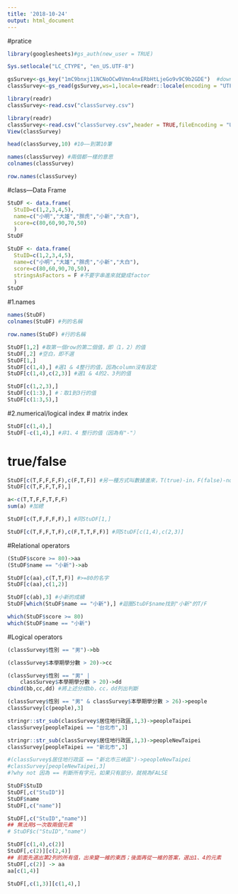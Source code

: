 ```yaml
---
title: '2018-10-24'
output: html_document
---
```

#pratice
```r
library(googlesheets)#gs_auth(new_user = TRUE)
```
```r
Sys.setlocale("LC_CTYPE", "en_US.UTF-8")
```


```r
gsSurvey<-gs_key("1mC9bnxj11NCNoOCw0Vmn4nxERbHtLjeGo9v9C9b2GDE")  #download sheet information as an object
classSurvey<-gs_read(gsSurvey,ws=1,locale=readr::locale(encoding = "UTF-8")) #access the 1st worksheet

library(readr)
classSurvey<-read.csv("classSurvey.csv")
```
```r
library(readr)
classSurvey<-read.csv("classSurvey.csv",header = TRUE,fileEncoding = "UTF-8")
View(classSurvey)
```




```r
head(classSurvey,10) #10——到第10筆
```

```r
names(classSurvey) #兩個都一樣的意思
colnames(classSurvey)
```
```r
row.names(classSurvey)
```




#class---Data Frame
```r
StuDF <- data.frame(
  StuID=c(1,2,3,4,5),
  name=c("小明","大雄","胖虎","小新","大白"),
  score=c(80,60,90,70,50)
  )
StuDF 
```
```r
StuDF <- data.frame(
  StuID=c(1,2,3,4,5),
  name=c("小明","大雄","胖虎","小新","大白"),
  score=c(80,60,90,70,50),
  stringsAsFactors = F #不要字串進來就變成factor
  )
StuDF 
```
#1.names
```r
names(StuDF) 
colnames(StuDF) #列的名稱
```
```r
row.names(StuDF) #行的名稱
```
```r
StuDF[1,2] #取第一個row的第二個值，即（1，2）的值
StuDF[,2] #空白，即不選
StuDF[1,]
StuDF[c(1,4),] #選1 & 4整行的值，因為column沒有設定
StuDF[c(1,4),c(2,3)] #選1 & 4的2、3列的值
```
```r
StuDF[c(1,2,3),]
StuDF[c(1:3),] #：取1到3行的值
StuDF[c(1:3,5),]
```

#2.numerical/logical index
#  matrix index
```r
StuDF[c(1,4),]
StuDF[-c(1,4),] #非1、4 整行的值（因為有"-"）
```
#  true/false
```r
StuDF[c(T,F,F,F,F),c(F,T,F)] #另一種方式叫數據進來，T(true)-in，F(false)-not in
StuDF[c(T,F,F,T,F),]
```
```r
a<-c(T,T,F,F,T,F,F)
sum(a) #加總
```
```r
StuDF[c(T,F,F,F,F),] #同StuDF[1,]
```
```r
StuDF[c(T,F,F,T,F),c(F,T,T,F,F)] #同StuDF[c(1,4),c(2,3)]
```
#Relational operators
```r
(StuDF$score >= 80)->aa
(StuDF$name == "小新")->ab
```
```r
StuDF[c(aa),c(T,T,F)] #>=80的名字
StuDF[c(aa),c(1,2)]
```
```r
StuDF[c(ab),3] #小新的成績
StuDF[which(StuDF$name == "小新"),] #迴圈StuDF$name找到"小新"的T/F
```

```r
which(StuDF$score >= 80)
which(StuDF$name == "小新")
```

#Logical operators
```r
(classSurvey$性別 == "男")->bb

(classSurvey$本學期學分數 > 20)->cc

(classSurvey$性別 == "男" | 
    classSurvey$本學期學分數 > 20)->dd
cbind(bb,cc,dd) #將上述分成bb，cc，dd列出判斷
```
```r
(classSurvey$性別 == "男" & classSurvey$本學期學分數 > 26)->people
classSurvey[c(people),3]

stringr::str_sub(classSurvey$居住地行政區,1,3)->peopleTaipei
classSurvey[peopleTaipei == "台北市",3]

stringr::str_sub(classSurvey$居住地行政區,1,3)->peopleNewTaipei
classSurvey[peopleTaipei == "新北市",3]

#(classSurvey$居住地行政區 == "新北市三峽區")->peopleNewTaipei
#classSurvey[peopleNewTaipei,3]  
#?why not 因為 == 判斷所有字元，如果只有部分，就視為FALSE
```

```r
StuDF$StuID
StuDF[,c("StuID")]
StuDF$name
StuDF[,c("name")]

StuDF[,c("StuID","name")]
## 無法用$一次取兩個元素
# StuDF$c("StuID","name")
```

```r
StuDF[c(1,4),c(2)]
StuDF[,c(2)][c(2,4)] 
## 前面先選出第2列的所有值，出來變一維的東西；後面再從一維的答案，選出1、4的元素
StuDF[,c(2)] -> aa
aa[c(1,4)] 
```

```r
StuDF[,c(1,3)][c(1,4),]
```

